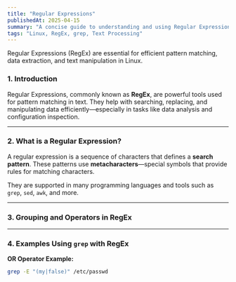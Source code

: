 ```yaml
---
title: "Regular Expressions"
publishedAt: 2025-04-15
summary: "A concise guide to understanding and using Regular Expressions (RegEx) with practical grep examples."
tags: "Linux, RegEx, grep, Text Processing"
---
```



<Callout emoji="🔍">
  Regular Expressions (RegEx) are essential for efficient pattern matching, data extraction, and text manipulation in Linux.
</Callout>

### **1. Introduction**

Regular Expressions, commonly known as **RegEx**, are powerful tools used for pattern matching in text. They help with searching, replacing, and manipulating data efficiently—especially in tasks like data analysis and configuration inspection.

---

### **2. What is a Regular Expression?**

A regular expression is a sequence of characters that defines a **search pattern**. These patterns use **metacharacters**—special symbols that provide rules for matching characters.

They are supported in many programming languages and tools such as `grep`, `sed`, `awk`, and more.

---

### **3. Grouping and Operators in RegEx**

<Table data={{
  headers: ["Operator", "Description"],
  rows: [
    ["( )", "Group expressions."],
    ["[ ]", "Character classes. e.g., [a-z]"],
    ["{ }", "Quantifiers. e.g., {1,10}"],
    ["|", "OR operator"],
    [".*", "Match any characters (used like AND)"]
  ]
}} />

---

### **4. Examples Using `grep` with RegEx**

**OR Operator Example:**

```bash
grep -E "(my|false)" /etc/passwd
